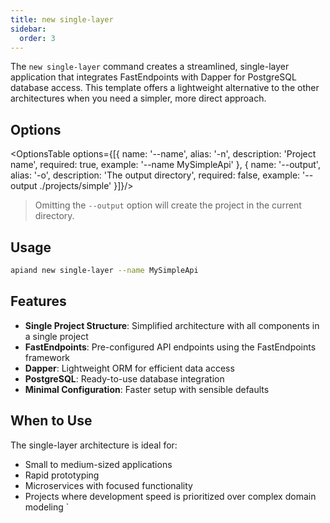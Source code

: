 ```yaml
---
title: new single-layer
sidebar:
  order: 3
---
```



The `new single-layer` command creates a streamlined, single-layer application that integrates FastEndpoints with Dapper for PostgreSQL database access. This template offers a lightweight alternative to the other architectures when you need a simpler, more direct approach.

## Options

<OptionsTable options={[{
    name: '--name',
    alias: '-n',
    description: 'Project name',
    required: true,
    example: '--name MySimpleApi'
}, {
    name: '--output',
    alias: '-o',
    description: 'The output directory',
    required: false,
    example: '--output ./projects/simple'
}]}/>

> Omitting the `--output` option will create the project in the current directory.

## Usage

```bash
apiand new single-layer --name MySimpleApi
```

## Features

- **Single Project Structure**: Simplified architecture with all components in a single project
- **FastEndpoints**: Pre-configured API endpoints using the FastEndpoints framework
- **Dapper**: Lightweight ORM for efficient data access
- **PostgreSQL**: Ready-to-use database integration
- **Minimal Configuration**: Faster setup with sensible defaults

## When to Use

The single-layer architecture is ideal for:
- Small to medium-sized applications
- Rapid prototyping
- Microservices with focused functionality
- Projects where development speed is prioritized over complex domain modeling
`
